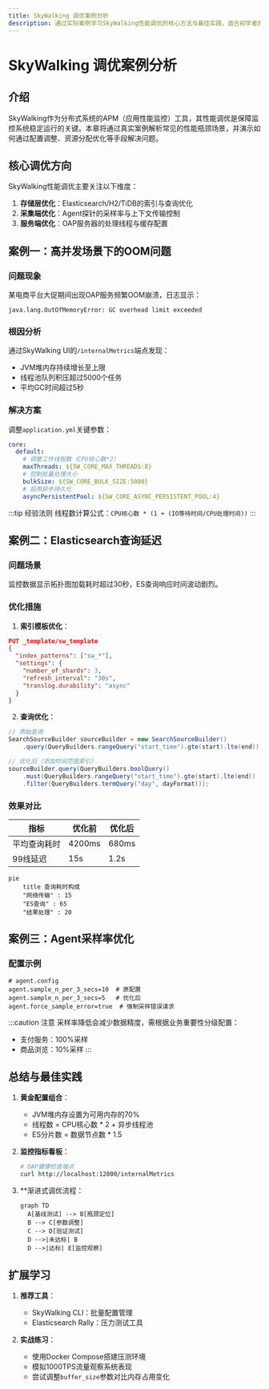 ```yaml
---
title: SkyWalking 调优案例分析
description: 通过实际案例学习SkyWalking性能调优的核心方法与最佳实践，适合初学者的完整指南。
---
```


# SkyWalking 调优案例分析

## 介绍

SkyWalking作为分布式系统的APM（应用性能监控）工具，其性能调优是保障监控系统稳定运行的关键。本章将通过真实案例解析常见的性能瓶颈场景，并演示如何通过配置调整、资源分配优化等手段解决问题。

## 核心调优方向

SkyWalking性能调优主要关注以下维度：
1. **存储层优化**：Elasticsearch/H2/TiDB的索引与查询优化
2. **采集端优化**：Agent探针的采样率与上下文传输控制
3. **服务端优化**：OAP服务器的处理线程与缓存配置

## 案例一：高并发场景下的OOM问题

### 问题现象
某电商平台大促期间出现OAP服务频繁OOM崩溃，日志显示：
```
java.lang.OutOfMemoryError: GC overhead limit exceeded
```

### 根因分析
通过SkyWalking UI的`/internalMetrics`端点发现：
- JVM堆内存持续增长至上限
- 线程池队列积压超过5000个任务
- 平均GC时间超过5秒

### 解决方案
调整`application.yml`关键参数：

```yaml
core:
  default:
    # 调整工作线程数（CPU核心数*2）
    maxThreads: ${SW_CORE_MAX_THREADS:8} 
    # 控制批量处理大小
    bulkSize: ${SW_CORE_BULK_SIZE:5000}
    # 启用异步持久化
    asyncPersistentPool: ${SW_CORE_ASYNC_PERSISTENT_POOL:4}
```

:::tip 经验法则
线程数计算公式：`CPU核心数 * (1 + (IO等待时间/CPU处理时间))`
:::

## 案例二：Elasticsearch查询延迟

### 问题场景
监控数据显示拓扑图加载耗时超过30秒，ES查询响应时间波动剧烈。

### 优化措施
1. **索引模板优化**：
```json
PUT _template/sw_template
{
  "index_patterns": ["sw_*"],
  "settings": {
    "number_of_shards": 3,
    "refresh_interval": "30s",
    "translog.durability": "async"
  }
}
```

2. **查询优化**：
```java
// 原始查询
SearchSourceBuilder sourceBuilder = new SearchSourceBuilder()
    .query(QueryBuilders.rangeQuery("start_time").gte(start).lte(end));

// 优化后（添加时间范围索引）
sourceBuilder.query(QueryBuilders.boolQuery()
    .must(QueryBuilders.rangeQuery("start_time").gte(start).lte(end))
    .filter(QueryBuilders.termQuery("day", dayFormat)));
```

### 效果对比
| 指标          | 优化前 | 优化后 |
|---------------|--------|--------|
| 平均查询耗时  | 4200ms | 680ms  |
| 99线延迟      | 15s    | 1.2s   |

```mermaid
pie
    title 查询耗时构成
    "网络传输" : 15
    "ES查询" : 65
    "结果处理" : 20
```

## 案例三：Agent采样率优化

### 配置示例
```properties
# agent.config
agent.sample_n_per_3_secs=10  # 原配置
agent.sample_n_per_3_secs=5   # 优化后
agent.force_sample_error=true  # 强制采样错误请求
```

:::caution 注意
采样率降低会减少数据精度，需根据业务重要性分级配置：
- 支付服务：100%采样
- 商品浏览：10%采样
:::

## 总结与最佳实践

1. **黄金配置组合**：
   - JVM堆内存设置为可用内存的70%
   - 线程数 = CPU核心数 * 2 + 异步线程池
   - ES分片数 = 数据节点数 * 1.5

2. **监控指标看板**：
   ```bash
   # OAP健康检查端点
   curl http://localhost:12800/internalMetrics
   ```

3. **渐进式调优流程：
   ```mermaid
   graph TD
     A[基线测试] --> B[瓶颈定位]
     B --> C[参数调整]
     C --> D[验证测试]
     D -->|未达标| B
     D -->|达标| E[监控观察]
   ```

## 扩展学习

1. **推荐工具**：
   - SkyWalking CLI：批量配置管理
   - Elasticsearch Rally：压力测试工具

2. **实战练习**：
   - 使用Docker Compose搭建压测环境
   - 模拟1000TPS流量观察系统表现
   - 尝试调整`buffer_size`参数对比内存占用变化